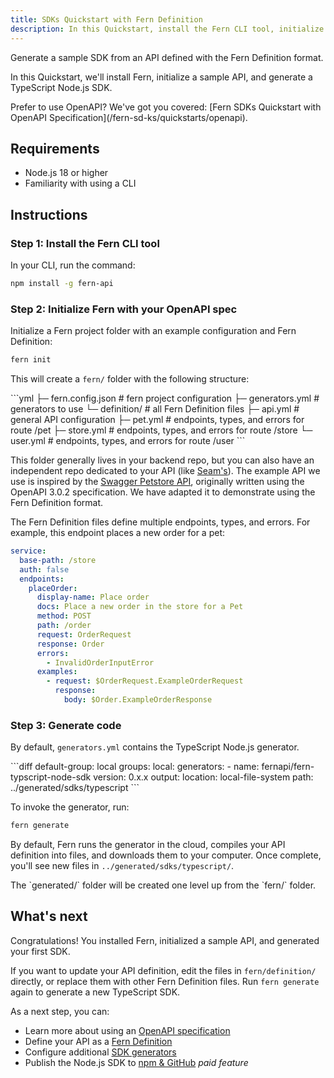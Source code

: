 ---
title: SDKs Quickstart with Fern Definition
description: In this Quickstart, install the Fern CLI tool, initialize a Fern project, and generate a sample SDK from an API defined with Fern Definition.
---


Generate a sample SDK from an API defined with the Fern Definition format.

In this Quickstart, we'll install Fern, initialize a sample API, and generate a TypeScript Node.js SDK. 

<Callout intent="tip">
Prefer to use OpenAPI? We've got you covered: [Fern SDKs Quickstart with OpenAPI Specification](/fern-sd-ks/quickstarts/openapi).
</Callout>

## Requirements

- Node.js 18 or higher
- Familiarity with using a CLI

## Instructions

### Step 1: Install the Fern CLI tool

In your CLI, run the command:

```bash
npm install -g fern-api
```

### Step 2: Initialize Fern with your OpenAPI spec

Initialize a Fern project folder with an example configuration and Fern Definition:
```bash
fern init
```

This will create a `fern/` folder with the following structure:

<CodeBlock title='fern/'>
```yml
  ├─ fern.config.json # fern project configuration
  ├─ generators.yml # generators to use
  └─ definition/ # all Fern Definition files
    ├─ api.yml # general API configuration
    ├─ pet.yml # endpoints, types, and errors for route /pet 
    ├─ store.yml # endpoints, types, and errors for route /store
    └─ user.yml  # endpoints, types, and errors for route /user
```
</CodeBlock>

This folder generally lives in your backend repo, but you can also have an independent repo dedicated to your API (like [Seam's](https://github.com/seamapi/fern-config)).
The example API we use is inspired by the [Swagger Petstore API](https://github.com/swagger-api/swagger-petstore/blob/master/src/main/resources/openapi.yaml), originally written using the OpenAPI 3.0.2 specification. We have adapted it to demonstrate using the Fern Definition format. 

The Fern Definition files define multiple endpoints, types, and errors. For example, this endpoint places a new order for a pet:
<CodeBlock title="pet.yml">
```yml
service:
  base-path: /store
  auth: false
  endpoints:
    placeOrder:
      display-name: Place order
      docs: Place a new order in the store for a Pet
      method: POST
      path: /order
      request: OrderRequest
      response: Order
      errors:
        - InvalidOrderInputError
      examples:
        - request: $OrderRequest.ExampleOrderRequest
          response: 
            body: $Order.ExampleOrderResponse
```
</CodeBlock>

### Step 3: Generate code

By default, `generators.yml` contains the TypeScript Node.js generator.

<CodeBlock title="generators.yml">
```diff
default-group: local
groups:
  local:
    generators:
      - name: fernapi/fern-typscript-node-sdk
        version: 0.x.x
        output:
          location: local-file-system
          path: ../generated/sdks/typescript
```
</CodeBlock>

To invoke the generator, run:

```bash
fern generate
```

By default, Fern runs the generator in the cloud, compiles your API definition into files, and downloads them to your computer. Once complete, you'll see new files in `../generated/sdks/typescript/`.

<Callout intent="info">
The `generated/` folder will be created one level up from the `fern/` folder.
</Callout>

## What's next

Congratulations! You installed Fern, initialized a sample API, and generated your first SDK.

If you want to update your API definition, edit the files in `fern/definition/` directly, or replace them with other Fern Definition files. Run `fern generate` again to generate a new TypeScript SDK.

As a next step, you can:

- Learn more about using an [OpenAPI specification](/overview/define-your-api/openapi/overview)
- Define your API as a [Fern Definition](/overview/define-your-api/ferndef/overview)
- Configure additional [SDK generators](/fern-sd-ks/overview)
- Publish the Node.js SDK to [npm & GitHub](/fern-sd-ks/sdk-generators/typescript#publish-a-public-package) _paid feature_


